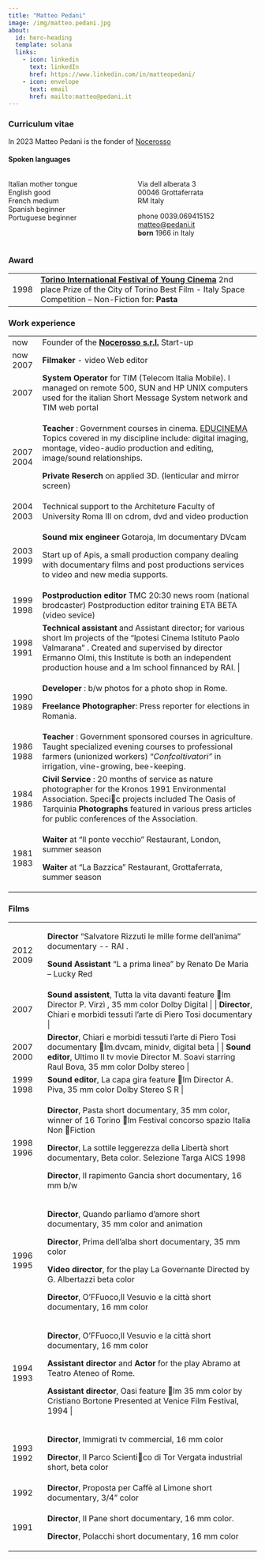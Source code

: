 ```yaml
---
title: "Matteo Pedani"
image: /img/matteo.pedani.jpg
about:
  id: hero-heading
  template: solana
  links:
    - icon: linkedin
      text: linkedIn
      href: https://www.linkedin.com/in/matteopedani/
    - icon: envelope
      text: email
      href: mailto:matteo@pedani.it
---
```


### Curriculum vitae

::: {#hero-heading}
In 2023 Matteo Pedani is the fonder of [Nocerosso](http://nocerosso.com) 

#### Spoken languages

::: columns
::: {.column width="45%"}
Italian mother tongue\
English good\
French medium\
Spanish beginner\
Portuguese beginner\
:::

::: {.column width="45%"}
Via dell alberata 3\
00046 Grottaferrata\
RM Italy

phone 0039.069415152\
[matteo\@pedani.it](mailto:matteo@pedani.it)\
**born** 1966 in Italy
:::
:::
:::

### Award

+---------+----------------------------------------------------------------------------------------------------------------------------------------------------------------------------------------------------------------------------------------------+
| 1998    | [**Torino International Festival of Young Cinema**](https://www.torinofilmfest.org/it/16-torino-film-festival/film/pasta/1082/#cast) 2nd place Prize of the City of Torino Best Film - Italy Space Competition -- Non-Fiction for: **Pasta** |
+---------+----------------------------------------------------------------------------------------------------------------------------------------------------------------------------------------------------------------------------------------------+

### Work experience

+---------------------------------------+-------------------------------------------------------------------------------------------------------------------------------------------------------------------------------------------------------------------------------------------------------------------------------+
| now                                   | Founder of the [**Nocerosso s.r.l.**](https://nocerosso.com) Start-up                                                                                                                                                                                                         |
+---------------------------------------+-------------------------------------------------------------------------------------------------------------------------------------------------------------------------------------------------------------------------------------------------------------------------------+
| now 2007                              | **Filmaker** - video Web editor                                                                                                                                                                                                                                               |
+---------------------------------------+-------------------------------------------------------------------------------------------------------------------------------------------------------------------------------------------------------------------------------------------------------------------------------+
| 2007                                  | **System Operator** for TIM (Telecom Italia Mobile). I managed on remote 500, SUN and HP UNIX computers used for the italian Short Message System network and TIM web portal                                                                                                  |
+---------------------------------------+-------------------------------------------------------------------------------------------------------------------------------------------------------------------------------------------------------------------------------------------------------------------------------+
| 2007 2004                             | **Teacher** : Government courses in cinema. [EDUCINEMA](http://www.educinema.it/) Topics covered in my discipline include: digital imaging, montage, video-audio production and editing, image/sound relationships.                                                           |
|                                       |                                                                                                                                                                                                                                                                               |
|                                       | **Private Reserch** on applied 3D. (lenticular and mirror screen)                                                                                                                                                                                                             |
+---------------------------------------+-------------------------------------------------------------------------------------------------------------------------------------------------------------------------------------------------------------------------------------------------------------------------------+
| 2004 2003                             | Technical support to the Architeture Faculty of University Roma III on cdrom, dvd and video production                                                                                                                                                                        |
+---------------------------------------+-------------------------------------------------------------------------------------------------------------------------------------------------------------------------------------------------------------------------------------------------------------------------------+
| 2003 1999                             | **Sound mix engineer** Gotaroja, lm documentary DVcam                                                                                                                                                                                                                         |
|                                       |                                                                                                                                                                                                                                                                               |
|                                       | Start up of Apis, a small production company dealing with documentary films and post productions services to video and new media supports.                                                                                                                                    |
+---------------------------------------+-------------------------------------------------------------------------------------------------------------------------------------------------------------------------------------------------------------------------------------------------------------------------------+
| 1999 1998                             | **Postproduction editor** TMC 20:30 news room (national brodcaster) Postproduction editor training ETA BETA (video sevice)                                                                                                                                                    |
+---------------------------------------+-------------------------------------------------------------------------------------------------------------------------------------------------------------------------------------------------------------------------------------------------------------------------------+
| 1998 1991                             | **Technical assistant** and Assistant director; for various short lm projects of the "Ipotesi Cinema Istituto Paolo Valmarana" . Created and supervised by director Ermanno Olmi, this Institute is both an independent production house and a lm school finnanced by RAI. \| |
+---------------------------------------+-------------------------------------------------------------------------------------------------------------------------------------------------------------------------------------------------------------------------------------------------------------------------------+
| 1990 1989                             | **Developer** : b/w photos for a photo shop in Rome.                                                                                                                                                                                                                          |
|                                       |                                                                                                                                                                                                                                                                               |
|                                       | **Freelance Photographer**: Press reporter for elections in Romania.                                                                                                                                                                                                          |
+---------------------------------------+-------------------------------------------------------------------------------------------------------------------------------------------------------------------------------------------------------------------------------------------------------------------------------+
| 1986 1988                             | **Teacher** : Government sponsored courses in agriculture. Taught specialized evening courses to professional farmers (unionized workers) "*Confcoltivatori"* in irrigation, vine-growing, bee-keeping.                                                                       |
+---------------------------------------+-------------------------------------------------------------------------------------------------------------------------------------------------------------------------------------------------------------------------------------------------------------------------------+
| 1984 1986                             | **Civil Service** : 20 months of service as nature photographer for the Kronos 1991 Environmental Association. Specic projects included The Oasis of Tarquinia **Photographs** featured in various press articles for public conferences of the Association.                  |
+---------------------------------------+-------------------------------------------------------------------------------------------------------------------------------------------------------------------------------------------------------------------------------------------------------------------------------+
| 1981 1983                             | **Waiter** at "Il ponte vecchio" Restaurant, London, summer season                                                                                                                                                                                                            |
|                                       |                                                                                                                                                                                                                                                                               |
|                                       | **Waiter** at "La Bazzica" Restaurant, Grottaferrata, summer season                                                                                                                                                                                                           |
+---------------------------------------+-------------------------------------------------------------------------------------------------------------------------------------------------------------------------------------------------------------------------------------------------------------------------------+

### Films

+------------------------------------+---------------------------------------------------------------------------------------------------------------------------------------------------------------------------------------------------------------------+
| 2012 2009                          | **Director** "Salvatore Rizzuti le mille forme dell'anima" documentary \-- RAI .                                                                                                                                    |
|                                    |                                                                                                                                                                                                                     |
|                                    | **Sound Assistant** "L a prima linea" by Renato De Maria -- Lucky Red                                                                                                                                               |
+------------------------------------+---------------------------------------------------------------------------------------------------------------------------------------------------------------------------------------------------------------------+
| 2007                               | **Sound assistent**, Tutta la vita davanti feature lm Director P. Virzì , 35 mm color Dolby Digital \| \| **Director**, Chiari e morbidi tessuti l'arte di Piero Tosi documentary \|                                |
+------------------------------------+---------------------------------------------------------------------------------------------------------------------------------------------------------------------------------------------------------------------+
| 2007 2000                          | **Director**, Chiari e morbidi tessuti l'arte di Piero Tosi documentary lm.dvcam, minidv, digital beta \| \| **Sound editor**, Ultimo II tv movie Director M. Soavi starring Raul Bova, 35 mm color Dolby stereo \| |
+------------------------------------+---------------------------------------------------------------------------------------------------------------------------------------------------------------------------------------------------------------------+
| 1999 1998                          | **Sound editor**, La capa gira feature lm Director A. Piva, 35 mm color Dolby Stereo S R \|                                                                                                                         |
+------------------------------------+---------------------------------------------------------------------------------------------------------------------------------------------------------------------------------------------------------------------+
| 1998 1996                          | **Director**, Pasta short documentary, 35 mm color, winner of 16 Torino lm Festival concorso spazio Italia Non Fiction                                                                                              |
|                                    |                                                                                                                                                                                                                     |
|                                    | **Director**, La sottile leggerezza della Libertà short documentary, Beta color. Selezione Targa AICS 1998                                                                                                          |
|                                    |                                                                                                                                                                                                                     |
|                                    | **Director**, Il rapimento Gancia short documentary, 16 mm b/w                                                                                                                                                      |
+------------------------------------+---------------------------------------------------------------------------------------------------------------------------------------------------------------------------------------------------------------------+
| 1996 1995                          | **Director**, Quando parliamo d'amore short documentary, 35 mm color and animation                                                                                                                                  |
|                                    |                                                                                                                                                                                                                     |
|                                    | **Director**, Prima dell'alba short documentary, 35 mm color                                                                                                                                                        |
|                                    |                                                                                                                                                                                                                     |
|                                    | **Video director**, for the play La Governante Directed by G. Albertazzi beta color                                                                                                                                 |
|                                    |                                                                                                                                                                                                                     |
|                                    | **Director**, O'FFuoco,Il Vesuvio e la città short documentary, 16 mm color                                                                                                                                         |
+------------------------------------+---------------------------------------------------------------------------------------------------------------------------------------------------------------------------------------------------------------------+
| 1994 1993                          | **Director**, O'FFuoco,Il Vesuvio e la città short documentary, 16 mm color                                                                                                                                         |
|                                    |                                                                                                                                                                                                                     |
|                                    | **Assistant director** and **Actor** for the play Abramo at Teatro Ateneo of Rome.                                                                                                                                  |
|                                    |                                                                                                                                                                                                                     |
|                                    | **Assistant director**, Oasi feature lm 35 mm color by Cristiano Bortone Presented at Venice Film Festival, 1994 \|                                                                                                 |
+------------------------------------+---------------------------------------------------------------------------------------------------------------------------------------------------------------------------------------------------------------------+
| 1993 1992                          | **Director**, Immigrati tv commercial, 16 mm color                                                                                                                                                                  |
|                                    |                                                                                                                                                                                                                     |
|                                    | **Director**, Il Parco Scientico di Tor Vergata industrial short, beta color                                                                                                                                        |
+------------------------------------+---------------------------------------------------------------------------------------------------------------------------------------------------------------------------------------------------------------------+
| 1992                               | **Director**, Proposta per Caffè al Limone short documentary, 3/4" color                                                                                                                                            |
+------------------------------------+---------------------------------------------------------------------------------------------------------------------------------------------------------------------------------------------------------------------+
| 1991                               | **Director**, Il Pane short documentary, 16 mm color.                                                                                                                                                               |
|                                    |                                                                                                                                                                                                                     |
|                                    | **Director**, Polacchi short documentary, 16 mm color                                                                                                                                                               |
+------------------------------------+---------------------------------------------------------------------------------------------------------------------------------------------------------------------------------------------------------------------+

